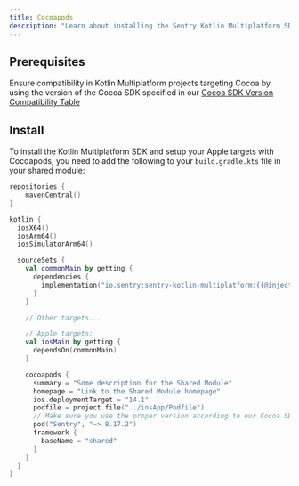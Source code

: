 ```yaml
---
title: Cocoapods
description: "Learn about installing the Sentry Kotlin Multiplatform SDK with Cocoapods."
---
```


## Prerequisites

Ensure compatibility in Kotlin Multiplatform projects targeting Cocoa by using the version of the Cocoa SDK specified in our [Cocoa SDK Version Compatibility Table](/platforms/kotlin-multiplatform/install/#cocoa-sdk-version-compatibility)

## Install

To install the Kotlin Multiplatform SDK and setup your Apple targets with Cocoapods, you need to add the following to your `build.gradle.kts` file in your shared module:

```kotlin {filename:shared/build.gradle.kts}
repositories {
    mavenCentral()
}

kotlin {
  iosX64()
  iosArm64()
  iosSimulatorArm64()

  sourceSets {
    val commonMain by getting {
      dependencies {
        implementation("io.sentry:sentry-kotlin-multiplatform:{{@inject packages.version('sentry.kotlin.kmp', '0.0.1-alpha.2') }}")
      }
    }

    // Other targets...

    // Apple targets:
    val iosMain by getting {
      dependsOn(commonMain)
    }

    cocoapods {
      summary = "Some description for the Shared Module"
      homepage = "Link to the Shared Module homepage"
      ios.deploymentTarget = "14.1"
      podfile = project.file("../iosApp/Podfile")
      // Make sure you use the proper version according to our Cocoa SDK Version Compatibility Table.
      pod("Sentry", "~> 8.17.2")
      framework {
        baseName = "shared"
      }
    }
  }
}
```
